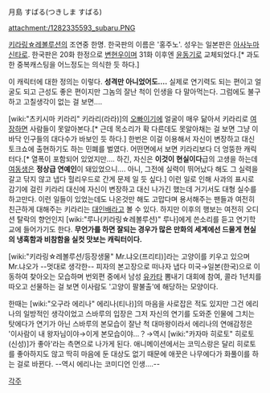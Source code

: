 月島 すばる(つきしま すばる)

attachment:/1282335593_subaru.PNG

[[키라링☆레볼루션]]의 조연중 한명. 한국판의 이름은 '홍주노'. 성우는 일본판은 [[아사누마 신타로]]. 한국판은 20화 한정으로 [[변현우]]이며 31화 이후엔 [[윤동기]]로 교체되었다.[* 과도한 중복캐스팅을 어느정도는 의식한 듯 하다.]

이 캐릭터에 대한 정의는 이렇다. '''성격만 아니었어도….''' 실제로 연기력도 되는 편이고 얼굴도 되고 근성도 좋은 편이지만 그놈의 잘난 척이 인생을 다 말아먹는다. 그럼에도 불구하고 고칠생각이 없는 걸 보면….

[wiki:"츠키시마 키라리" 키라리(라라)]의 [[오빠]]이기에 얼굴이 매우 닮아서 키라리로 [[여]]장하면 사람들이 못알아본다.[* 근데 목소리가 확 다른데도 못알아채는 걸 보면 그냥 이바닥 인구들의 대다수가 바보인 듯 하다.] 한번은 이걸 이용해서 자신이 변장하고 대신 토크쇼에 출현하기도 하는 민폐를 벌였다. 어떤면에서 보면 키라리보다 더 엉뚱한 캐릭터다.[* 열폭이 포함되어 있었지만…. 하긴, 자신은 '''이것이 현실이다'''급의 고생을 하는데 [[여동생]]은 '''정상급 연예인'''이 돼있었으니…. 아니, 그전에 실력이 뛰어났다 해도 그 실력을 갈고 닦지 않고 냅다 헐리우드로 간게 문제 일 듯 싶다.] 이런 일로 인해 사과의 표시로 감기에 걸린 키라리 대신에 자신이 변장하고 대신 나가긴 했는데 거기서도 대형 실수를 하고만다. 이런 일들이 있었는데도 나온것만 해도 고맙다며 용서해주는 팬들과 여전히 친근하게 대해주는 키라리는 [[대인배]]라고 볼 수 있다. 하지만 이후의 행보는 여전히 오디션 탈락의 향언인지 [wiki:"루나(키라링☆레볼루션)" 루나]에게 쓴소리를 듣고 연기학교에 들어가기도 한다. '''무언가를 하면 잘되는 경우가 많은 만화의 세계에선 드물게 현실의 냉혹함과 비참함을 실컷 맛보는 캐릭터이다.'''

[wiki:"키라링☆레볼루션/등장생물" Mr.냐오(프리티)]라는 고양이를 키우고 있으며 Mr.냐오가 --멋대로 생각한-- 피자의 본고장으로 떠나자 냅다 미국→일본(한국)으로 이동하여 찾아오는 모습하며 번외편 중에서 남성 [[유카타]] 뽐내기 대회에 참여, 콜라 1년치를 따오고 선물하는 걸 보면 이사람도 '고양이 팔불출'에 해당하는 모양이다.

한때는 [wiki:"오구라 에리나" 에리나(티나)]의 마음을 사로잡은 적도 있지만 그건 에리나의 일방적인 생각이었고 스바루의 입장은 그저 자신의 연기를 도와준 인물에 그치는 탓에다가 연기가 아닌 스바루의 본모습이 잘난 척 대마왕이라서 에리나의 연애감정은 '이사람이 내 왕자님이야→이게 본모습이야…？→역시 [wiki:"카자마 히로토" 히로토(신성)]가 좋아'라는 측면으로 나가게 된다. 애니메이션에서는 코믹스랑은 달리 히로토를 좋아하지도 않고 딱히 마음에 둔 대상도 없기 때문에 애꿋은 나무에다가 화풀이를 하는 걸로 바뀐다. --역시 에리나는 코미디언 인생….--

[[각주]]
